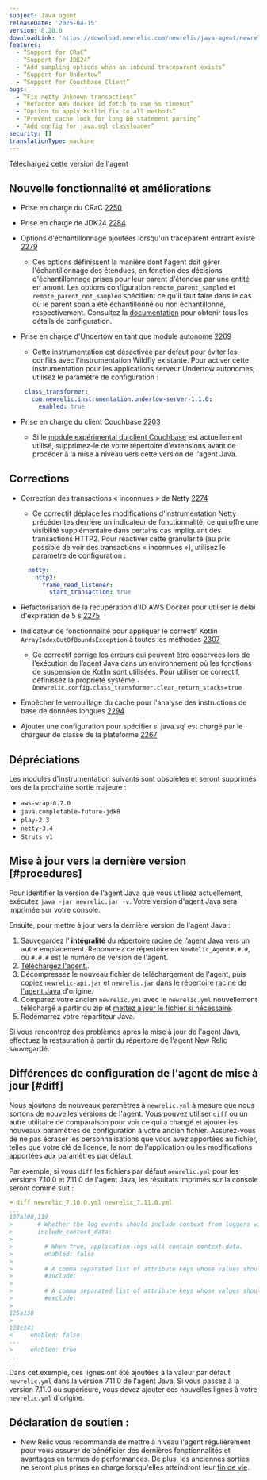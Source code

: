 ```yaml
---
subject: Java agent
releaseDate: '2025-04-15'
version: 8.20.0
downloadLink: 'https://download.newrelic.com/newrelic/java-agent/newrelic-agent/8.20.0/'
features:
  - “Support for CRaC”
  - “Support for JDK24”
  - “Add sampling options when an inbound traceparent exists”
  - “Support for Undertow”
  - “Support for Couchbase Client”
bugs:
  - “Fix netty Unknown transactions”
  - “Refactor AWS docker id fetch to use 5s timeout”
  - “Option to apply Kotlin fix to all methods”
  - “Prevent cache lock for long DB statement parsing”
  - “Add config for java.sql classloader”
security: []
translationType: machine
---
```


<ButtonGroup>
  <ButtonLink role="button" to="https://download.newrelic.com/newrelic/java-agent/newrelic-agent/8.20.0/" variant="primary">
    Téléchargez cette version de l&apos;agent
  </ButtonLink>
</ButtonGroup>

## Nouvelle fonctionnalité et améliorations

* Prise en charge du CRaC [2250](https://github.com/newrelic/newrelic-java-agent/pull/2250)

* Prise en charge de JDK24 [2284](https://github.com/newrelic/newrelic-java-agent/pull/2284)

* Options d&apos;échantillonnage ajoutées lorsqu&apos;un traceparent entrant existe [2279](https://github.com/newrelic/newrelic-java-agent/pull/2279)

  * Ces options définissent la manière dont l&apos;agent doit gérer l&apos;échantillonnage des étendues, en fonction des décisions d&apos;échantillonnage prises pour leur parent d&apos;étendue par une entité en amont. Les options configuration `remote_parent_sampled` et `remote_parent_not_sampled` spécifient ce qu&apos;il faut faire dans le cas où le parent span a été échantillonné ou non échantillonné, respectivement. Consultez la [documentation](/docs/apm/agents/java-agent/configuration/java-agent-configuration-config-file/#dt-sampler-remote-parent-sampled) pour obtenir tous les détails de configuration.

* Prise en charge d&apos;Undertow en tant que module autonome [2269](https://github.com/newrelic/newrelic-java-agent/pull/2269)

  * Cette instrumentation est désactivée par défaut pour éviter les conflits avec l&apos;instrumentation Wildfly existante. Pour activer cette instrumentation pour les applications serveur Undertow autonomes, utilisez le paramètre de configuration :

  ```yaml
   class_transformer:
     com.newrelic.instrumentation.undertow-server-1.1.0:
       enabled: true
  ```

* Prise en charge du client Couchbase [2203](https://github.com/newrelic/newrelic-java-agent/pull/2303)

  * Si le [module expérimental du client Couchbase](https://github.com/newrelic-experimental/newrelic-java-couchbase) est actuellement utilisé, supprimez-le de votre répertoire d&apos;extensions avant de procéder à la mise à niveau vers cette version de l&apos;agent Java.

## Corrections

* Correction des transactions « inconnues » de Netty [2274](https://github.com/newrelic/newrelic-java-agent/pull/2274)

  * Ce correctif déplace les modifications d&apos;instrumentation Netty précédentes derrière un indicateur de fonctionnalité, ce qui offre une visibilité supplémentaire dans certains cas impliquant des transactions HTTP2. Pour réactiver cette granularité (au prix possible de voir des transactions « inconnues »), utilisez le paramètre de configuration :

  ```yaml
    netty:
      http2:
        frame_read_listener:
          start_transaction: true
  ```

* Refactorisation de la récupération d&apos;ID AWS Docker pour utiliser le délai d&apos;expiration de 5 s [2275](https://github.com/newrelic/newrelic-java-agent/pull/2275)

* Indicateur de fonctionnalité pour appliquer le correctif Kotlin `ArrayIndexOutOfBoundsException` à toutes les méthodes [2307](https://github.com/newrelic/newrelic-java-agent/pull/2307)

  * Ce correctif corrige les erreurs qui peuvent être observées lors de l’exécution de l’agent Java dans un environnement où les fonctions de suspension de Kotlin sont utilisées. Pour utiliser ce correctif, définissez la propriété système `-Dnewrelic.config.class_transformer.clear_return_stacks=true`

* Empêcher le verrouillage du cache pour l&apos;analyse des instructions de base de données longues [2294](https://github.com/newrelic/newrelic-java-agent/pull/2294)

* Ajouter une configuration pour spécifier si java.sql est chargé par le chargeur de classe de la plateforme [2267](https://github.com/newrelic/newrelic-java-agent/pull/2267)

## Dépréciations

Les modules d&apos;instrumentation suivants sont obsolètes et seront supprimés lors de la prochaine sortie majeure :

* `aws-wrap-0.7.0`
* `java.completable-future-jdk8`
* `play-2.3`
* `netty-3.4`
* `Struts v1`

## Mise à jour vers la dernière version [#procedures]

Pour identifier la version de l’agent Java que vous utilisez actuellement, exécutez `java -jar newrelic.jar -v`. Votre version d&apos;agent Java sera imprimée sur votre console.

Ensuite, pour mettre à jour vers la dernière version de l&apos;agent Java :

1. Sauvegardez l’ **intégralité** du [répertoire racine de l’agent Java](/docs/agents/manage-apm-agents/troubleshooting/find-agent-root-directory#java-agent) vers un autre emplacement. Renommez ce répertoire en `NewRelic_Agent#.#.#`, où `#.#.#` est le numéro de version de l&apos;agent.
2. [Téléchargez l&apos;agent.](/docs/release-notes/agent-release-notes/java-release-notes).
3. Décompressez le nouveau fichier de téléchargement de l&apos;agent, puis copiez `newrelic-api.jar` et `newrelic.jar` dans le [répertoire racine de l&apos;agent Java](/docs/agents/manage-apm-agents/troubleshooting/find-agent-root-directory#java-agent) d&apos;origine.
4. Comparez votre ancien `newrelic.yml` avec le `newrelic.yml` nouvellement téléchargé à partir du zip et [mettez à jour le fichier si nécessaire](#diff).
5. Redémarrez votre répartiteur Java.

Si vous rencontrez des problèmes après la mise à jour de l&apos;agent Java, effectuez la restauration à partir du répertoire de l&apos;agent New Relic sauvegardé.

## Différences de configuration de l&apos;agent de mise à jour [#diff]

Nous ajoutons de nouveaux paramètres à `newrelic.yml` à mesure que nous sortons de nouvelles versions de l&apos;agent. Vous pouvez utiliser `diff` ou un autre utilitaire de comparaison pour voir ce qui a changé et ajouter les nouveaux paramètres de configuration à votre ancien fichier. Assurez-vous de ne pas écraser les personnalisations que vous avez apportées au fichier, telles que votre clé de licence, le nom de l&apos;application ou les modifications apportées aux paramètres par défaut.

Par exemple, si vous `diff` les fichiers par défaut `newrelic.yml` pour les versions 7.10.0 et 7.11.0 de l&apos;agent Java, les résultats imprimés sur la console seront comme suit :

```yaml
➜ diff newrelic_7.10.0.yml newrelic_7.11.0.yml
...
107a108,119
>       # Whether the log events should include context from loggers with support for that.
>       include_context_data:
>
>         # When true, application logs will contain context data.
>         enabled: false
>
>         # A comma separated list of attribute keys whose values should be sent to New Relic.
>         #include:
>
>         # A comma separated list of attribute keys whose values should not be sent to New Relic.
>         #exclude:
>
125a138
>
128c141
<     enabled: false
---
>     enabled: true
...
```

Dans cet exemple, ces lignes ont été ajoutées à la valeur par défaut `newrelic.yml` dans la version 7.11.0 de l&apos;agent Java. Si vous passez à la version 7.11.0 ou supérieure, vous devez ajouter ces nouvelles lignes à votre `newrelic.yml` d&apos;origine.

## Déclaration de soutien :

* New Relic vous recommande de mettre à niveau l&apos;agent régulièrement pour vous assurer de bénéficier des dernières fonctionnalités et avantages en termes de performances. De plus, les anciennes sorties ne seront plus prises en charge lorsqu&apos;elles atteindront leur [fin de vie](https://docs.newrelic.com/docs/using-new-relic/cross-product-functions/install-configure/notification-changes-new-relic-saas-features-distributed-software/).